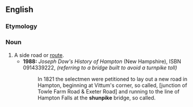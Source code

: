 ==English==
===Etymology===
{{blend|shun|turnpike}}

===Noun===
{{en-noun}}

# A side road or [[route]].
#*'''1988:''' ''Joseph Dow's History of Hampton'' (New Hampshire), ISBN 0914339222, ''(referring to a bridge built to avoid a turnpike toll)''
#*:In 1821 the selectmen were petitioned to lay out a new road in Hampton, beginning at Vittum's corner, so called, [junction of Towle Farm Road & Exeter Road] and running to the line of Hampton Falls at the '''shunpike''' bridge, so called.